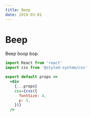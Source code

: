 ```yaml
---
title: Beep
date: 2019-03-01
---
```


# Beep

Beep boop bop.

```jsx
import React from 'react'
import css from '@styled-system/css'

export default props =>
  <div
    {...props}
    css={css({
      fontSize: 4,
      p: 5,
    })}
  />
```
